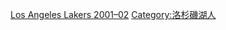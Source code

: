 {{Team roster navbox
|name = 洛杉矶湖人2001–02赛季NBA总冠军
|titlestyle = background:#5c2f83; color:white; border:2px solid #fcb926;
|belowstyle = background:#fcb926; color:#5c2f83;
|title = [[洛杉矶湖人|<span style="color:white;">洛杉矶湖人</span>]] [[2002年NBA总决赛|<span style="color:white;">2001–02赛季NBA总冠军</span>]]
|state = {{{state|autocollapse}}}
|listclass = hlist
|list1 =
* 2 [[德里克·费舍尔|-{zh-hans:德里克·费舍尔;zh-tw:德里克·費雪;zh-hk:戴歷·費沙}-]]
* 3 [[德文·乔治]]
* 5 [[罗伯特·霍里|-{zh-hans:罗伯特·霍里;zh-hk:羅拔·荷利;zh-tw:羅伯特·霍里;}-]]
* 8 [[科比·布莱恩特|-{zh-hk:高比·拜仁;zh-hans:科比·布莱恩特;zh-tw:科比·布萊恩;}-]] (副隊長)
* 10 [[林赛·亨特]]
* 14 [[斯坦尼斯拉夫·梅德维登科|梅德维登科]]
* 17 [[里克·福克斯]]
* 20 [[布莱恩·肖]]
* 23 [[米奇·里奇蒙德|-{zh-hans:米奇·里奇蒙德;zh-hk:米治·列治文;zh-tw:米奇·李奇蒙;}-]]
* 34 [[沙奎尔·奥尼尔|-{zh-hans:沙奎尔·奥尼尔;zh-hk:沙基爾·奧尼爾;zh-tw:俠客·歐尼爾;}-]] (隊長, [[NBA总决赛最有价值球员|总决赛MVP]])
* 35 [[马克·麦德森]]
* 52 [[萨马基·沃克]]
| list2 =
* 主教练 [[菲尔·杰克逊|-{zh-hans:菲尔·杰克逊;zh-hk:菲爾·積遜;zh-tw:菲爾·傑克森;}-]]
}}<noinclude>
{{collapsible option}}
[[Category:NBA总冠军导航模板|Los Angeles Lakers 2001–02]]
[[Category:洛杉磯湖人]]
</noinclude>